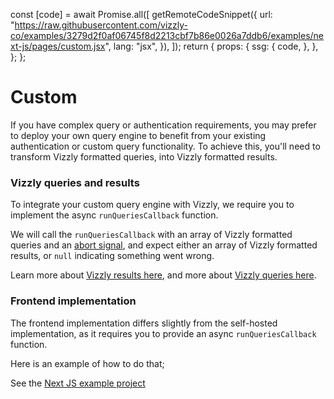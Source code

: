 
  const [code] = await Promise.all([
    getRemoteCodeSnippet({
      url: "https://raw.githubusercontent.com/vizzly-co/examples/3279d2f0af06745f8d2213cbf7b86e0026a7ddb6/examples/next-js/pages/custom.jsx",
      lang: "jsx",
    }),
  ]);
  return {
    props: {
      ssg: {
        code,
      },
    },
  };
};

# Custom

If you have complex query or authentication requirements, you may prefer to deploy your own query engine
to benefit from your existing authentication or custom query functionality. To achieve this, you'll need
to transform Vizzly formatted queries, into Vizzly formatted results.

### Vizzly queries and results

To integrate your custom query engine with Vizzly, we require you to implement the async `runQueriesCallback` function.

We will call the `runQueriesCallback` with an array of Vizzly formatted queries and an [abort signal](https://developer.mozilla.org/en-US/docs/Web/API/AbortSignal), and expect either an
array of Vizzly formatted results, or `null` indicating something went wrong.

Learn more about [Vizzly results here](./custom/result), and more about [Vizzly queries here](./custom/query).

### Frontend implementation

The frontend implementation differs slightly from the self-hosted implementation, as it requires you
to provide an async `runQueriesCallback` function.

Here is an example of how to do that;

<RemoteCodeBlock />

See the [Next JS example project](https://github.com/vizzly-co/library-examples/blob/e6a7ee3bd167cadec5bbab65fa6d7639d5025c7a/examples/next-js/pages/custom.jsx)
